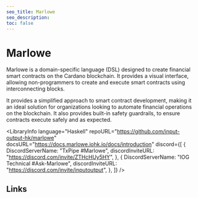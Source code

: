 ```yaml
---
seo_title: Marlowe
seo_description:
toc: false
---
```



# Marlowe

Marlowe is a domain-specific language (DSL) designed to create financial smart contracts on the Cardano blockchain. It provides a visual interface, allowing non-programmers to create and execute smart contracts using interconnecting blocks.

It provides a simplified approach to smart contract development, making it an ideal solution for organizations looking to automate financial operations on the blockchain. It also provides built-in safety guardrails, to ensure contracts execute safely and as expected.

<LibraryInfo
  language="Haskell"
  repoURL="https://github.com/input-output-hk/marlowe"
  docsURL="https://docs.marlowe.iohk.io/docs/introduction"
  discord={[
    {
      DiscordServerName: "TxPipe #Marlowe",
      discordInviteURL: "https://discord.com/invite/ZTHcHUy5HY",
    },
    {
      DiscordServerName: "IOG Technical #Ask-Marlowe",
      discordInviteURL: "https://discord.com/invite/inputoutput",
    },
  ]}
/>

## Links

<DefaultDataTable projects={builders} filterBy="marlowe_link" />
